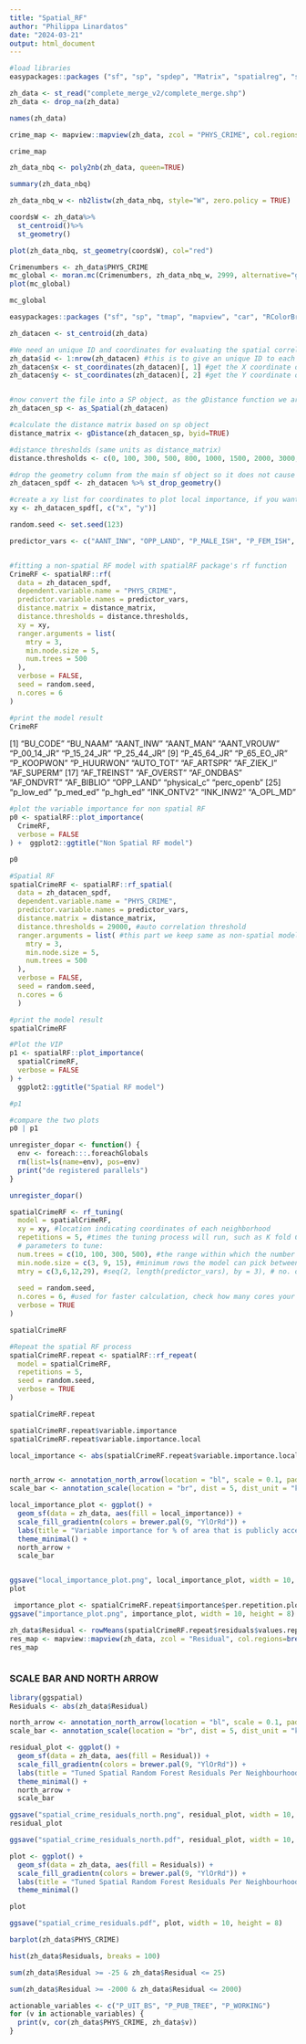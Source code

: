 ```yaml
---
title: "Spatial_RF"
author: "Philippa Linardatos"
date: "2024-03-21"
output: html_document
---
```


```r
#load libraries
easypackages::packages ("sf", "sp", "spdep", "Matrix", "spatialreg", "spgwr", "geostan", "tmap", "mapview", "car", "RColorBrewer", "cowplot", "leafsync", "leaflet.extras2", "mapview", "lmtest", "tseries", "dplyr", "ggplot2", "tidyverse")
```

```r
zh_data <- st_read("complete_merge_v2/complete_merge.shp")
zh_data <- drop_na(zh_data)
```

```r
names(zh_data)
```


```r
crime_map <- mapview::mapview(zh_data, zcol = "PHYS_CRIME", col.regions=brewer.pal(9, "YlOrRd"))
```

```r
crime_map
```

```r
zh_data_nbq <- poly2nb(zh_data, queen=TRUE)
```


```r
summary(zh_data_nbq)
```


```r
zh_data_nbq_w <- nb2listw(zh_data_nbq, style="W", zero.policy = TRUE)
```


```r
coordsW <- zh_data%>%
  st_centroid()%>%
  st_geometry()
```

```r
plot(zh_data_nbq, st_geometry(coordsW), col="red")
```

```r
Crimenumbers <- zh_data$PHYS_CRIME
mc_global <- moran.mc(Crimenumbers, zh_data_nbq_w, 2999, alternative="greater")
plot(mc_global)
```


```r
mc_global
```

```r
easypackages::packages ("sf", "sp", "tmap", "mapview", "car", "RColorBrewer", "tidyverse", "osmdata", "nngeo", "FNN", "rpart", "rpart.plot", "sessioninfo", "caret", "rattle", "ipred", "tidymodels", "ranger", "modelStudio", "DALEX", "DALEXtra", "vip", "pdp", "rgeos", "spatialRF")
```

```r
zh_datacen <- st_centroid(zh_data)
```

```r
#We need an unique ID and coordinates for evaluating the spatial correlations
zh_data$id <- 1:nrow(zh_datacen) #this is to give an unique ID to each row
zh_datacen$x <- st_coordinates(zh_datacen)[, 1] #get the X coordinate of the point
zh_datacen$y <- st_coordinates(zh_datacen)[, 2] #get the Y coordinate of the point


#now convert the file into a SP object, as the gDistance function we are using from rgeos package can only work on SP object
zh_datacen_sp <- as_Spatial(zh_datacen)

#calculate the distance matrix based on sp object
distance_matrix <- gDistance(zh_datacen_sp, byid=TRUE)

#distance thresholds (same units as distance_matrix)
distance.thresholds <- c(0, 100, 300, 500, 800, 1000, 1500, 2000, 3000, 4000, 10000, 11000, 12000, 13000, 14000, 15000, 16000, 17000, 18000, 19000, 20000, 25000, 27000, 28000, 29000) #these thresholds indicates when we are considering spatial pattern how far we look for neighborhoods, in this case we are going up to 500 m

#drop the geometry column from the main sf object so it does not cause issues with the spatialRF functions
zh_datacen_spdf <- zh_datacen %>% st_drop_geometry()

#create a xy list for coordinates to plot local importance, if you want check details: https://blasbenito.github.io/spatialRF/
xy <- zh_datacen_spdf[, c("x", "y")]
```


```r
random.seed <- set.seed(123)

predictor_vars <- c("AANT_INW", "OPP_LAND", "P_MALE_ISH", "P_FEM_ISH", "P_00_14_JR", "P_15_24_JR", "P_25_44_JR", "P_45_64_JR", "P_65_EO_JR", "P_HUURWON", "P_KOOPWON", "CARS_PP", "AF_ARTSPR", "AF_ZIEK_I", "AF_SUPERM", "AF_TREINST", "AF_OVERST", "AF_ONDBAS", "AF_ONDVRT", "AF_BIBLIO", "INK_ONTV2", "P_OPL_LG", "P_OPL_MD", "P_OPL_HG", "P_PUB_TREE", "P_PUB_GREE", "P_PUB_GREY", "P_UIT_WH", "P_UIT_BS", "P_UIT_WAO", "P_WORKING")


#fitting a non-spatial RF model with spatialRF package's rf function
CrimeRF <- spatialRF::rf(
  data = zh_datacen_spdf,
  dependent.variable.name = "PHYS_CRIME",
  predictor.variable.names = predictor_vars,
  distance.matrix = distance_matrix,
  distance.thresholds = distance.thresholds,
  xy = xy,  
  ranger.arguments = list(
    mtry = 3,
    min.node.size = 5,
    num.trees = 500
  ),
  verbose = FALSE,
  seed = random.seed,
  n.cores = 6
)

#print the model result
CrimeRF
```
 [1] "BU_CODE"    "BU_NAAM"    "AANT_INW"   "AANT_MAN"   "AANT_VROUW" "P_00_14_JR" "P_15_24_JR" "P_25_44_JR"
 [9] "P_45_64_JR" "P_65_EO_JR" "P_KOOPWON"  "P_HUURWON"  "AUTO_TOT"   "AF_ARTSPR"  "AF_ZIEK_I"  "AF_SUPERM" 
[17] "AF_TREINST" "AF_OVERST"  "AF_ONDBAS"  "AF_ONDVRT"  "AF_BIBLIO"  "OPP_LAND"   "physical_c" "perc_openb"
[25] "p_low_ed"   "p_med_ed"   "p_hgh_ed"   "INK_ONTV2"  "INK_INW2"   "A_OPL_MD"

```r
#plot the variable importance for non spatial RF
p0 <- spatialRF::plot_importance(
  CrimeRF,
  verbose = FALSE
) +  ggplot2::ggtitle("Non Spatial RF model") 

p0
```


```r
#Spatial RF
spatialCrimeRF <- spatialRF::rf_spatial(
  data = zh_datacen_spdf,
  dependent.variable.name = "PHYS_CRIME",
  predictor.variable.names = predictor_vars,
  distance.matrix = distance_matrix,
  distance.thresholds = 29000, #auto correlation threshold
  ranger.arguments = list( #this part we keep same as non-spatial model
    mtry = 3,
    min.node.size = 5,
    num.trees = 500
  ),
  verbose = FALSE,
  seed = random.seed,
  n.cores = 6
  )

#print the model result
spatialCrimeRF
```

```r
#Plot the VIP
p1 <- spatialRF::plot_importance(
  spatialCrimeRF,
  verbose = FALSE
) + 
  ggplot2::ggtitle("Spatial RF model") 

#p1

#compare the two plots
p0 | p1
```

```r
unregister_dopar <- function() {
  env <- foreach:::.foreachGlobals
  rm(list=ls(name=env), pos=env)
  print("de registered parallels")
}

unregister_dopar()

```

```r

spatialCrimeRF <- rf_tuning(
  model = spatialCrimeRF,
  xy = xy, #location indicating coordinates of each neighborhood 
  repetitions = 5, #times the tuning process will run, such as K fold CV, here 5 means we used 5 folds
  # parameters to tune:
  num.trees = c(10, 100, 300, 500), #the range within which the number of trees the model can select
  min.node.size = c(3, 9, 15), #minimum rows the model can pick between 5 to 15
  mtry = c(3,6,12,29), #seq(2, length(predictor_vars), by = 3), # no. of predictors
  
  seed = random.seed,
  n.cores = 6, #used for faster calculation, check how many cores your laptop has before selecting the core numbers
  verbose = TRUE
)

spatialCrimeRF
```


```r
#Repeat the spatial RF process 
spatialCrimeRF.repeat <- spatialRF::rf_repeat(
  model = spatialCrimeRF, 
  repetitions = 5,
  seed = random.seed,
  verbose = TRUE
)

spatialCrimeRF.repeat
```

```r
spatialCrimeRF.repeat$variable.importance
spatialCrimeRF.repeat$variable.importance.local
```
```r
local_importance <- abs(spatialCrimeRF.repeat$variable.importance.local$P_PUB_TREE)


north_arrow <- annotation_north_arrow(location = "bl", scale = 0.1, pad_x = unit(0.1, "in"), pad_y = unit(0.1, "in"), height = unit(1, "cm"), width = unit(1, "cm"))
scale_bar <- annotation_scale(location = "br", dist = 5, dist_unit = "km", transform = TRUE, model_trans = 1e3)

local_importance_plot <- ggplot() +
  geom_sf(data = zh_data, aes(fill = local_importance)) +
  scale_fill_gradientn(colors = brewer.pal(9, "YlOrRd")) +
  labs(title = "Variable importance for % of area that is publicly accessible trees") +
  theme_minimal() +
  north_arrow +
  scale_bar


ggsave("local_importance_plot.png", local_importance_plot, width = 10, height = 8)
plot
```


```r
 importance_plot <- spatialCrimeRF.repeat$importance$per.repetition.plot
ggsave("importance_plot.png", importance_plot, width = 10, height = 8)
```



```r
zh_data$Residual <- rowMeans(spatialCrimeRF.repeat$residuals$values.repetitions)
res_map <- mapview::mapview(zh_data, zcol = "Residual", col.regions=brewer.pal(9, "YlOrRd"))
res_map
```


```r

```

### SCALE BAR AND NORTH ARROW

```r
library(ggspatial)
Residuals <- abs(zh_data$Residual)

north_arrow <- annotation_north_arrow(location = "bl", scale = 0.1, pad_x = unit(0.1, "in"), pad_y = unit(0.1, "in"), height = unit(1, "cm"), width = unit(1, "cm"))
scale_bar <- annotation_scale(location = "br", dist = 5, dist_unit = "km", transform = TRUE, model_trans = 1e3)

residual_plot <- ggplot() +
  geom_sf(data = zh_data, aes(fill = Residual)) +
  scale_fill_gradientn(colors = brewer.pal(9, "YlOrRd")) +
  labs(title = "Tuned Spatial Random Forest Residuals Per Neighbourhood") +
  theme_minimal() +
  north_arrow +
  scale_bar

ggsave("spatial_crime_residuals_north.png", residual_plot, width = 10, height = 8)
residual_plot
```

```r
ggsave("spatial_crime_residuals_north.pdf", residual_plot, width = 10, height = 8)
```


```r
plot <- ggplot() +
  geom_sf(data = zh_data, aes(fill = Residuals)) +
  scale_fill_gradientn(colors = brewer.pal(9, "YlOrRd")) +
  labs(title = "Tuned Spatial Random Forest Residuals Per Neighbourhood") +
  theme_minimal()

plot
```

```r
ggsave("spatial_crime_residuals.pdf", plot, width = 10, height = 8)
```

```r
barplot(zh_data$PHYS_CRIME)
```


```r
hist(zh_data$Residuals, breaks = 100)
```


```r
sum(zh_data$Residual >= -25 & zh_data$Residual <= 25)

```


```r
sum(zh_data$Residual >= -2000 & zh_data$Residual <= 2000)
```

```r
actionable_variables <- c("P_UIT_BS", "P_PUB_TREE", "P_WORKING")
for (v in actionable_variables) {
  print(v, cor(zh_data$PHYS_CRIME, zh_data$v))
}


```

```r

```


```r

```

```r

```

```r

```


```r

```


```r

```







